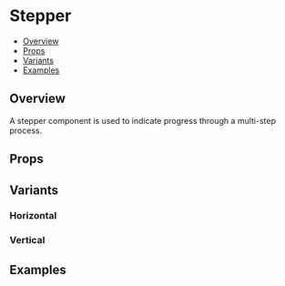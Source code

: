 
<Meta of={StepperStories} />

# Stepper

- [Overview](#overview)
- [Props](#props)
- [Variants](#variants)
- [Examples](#examples)

## Overview
A stepper component is used to indicate progress through a multi-step process.
  <Canvas of={StepperStories.Default} />

## Props
  <Controls of={StepperStories.Default} />

## Variants

### Horizontal
  <Canvas of={StepperStories.Horizontal} />

### Vertical
  <Canvas of={StepperStories.Vertical} />

## Examples
